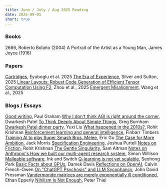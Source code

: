 ```yaml
---
title: June / July / Aug 2025 Reading
date: 2025-09-01
short: true
---
```


### Books

2666, Roberto Bolaño (2004)
A Portrait of the Artist as a Young Man, James Joyce (1916)

### Papers

[Cartridges](https://arxiv.org/pdf/2506.06266), Eyuboglu et al. 2025
[The Era of Experience](https://storage.googleapis.com/deepmind-media/Era-of-Experience%20/The%20Era%20of%20Experience%20Paper.pdf), Silver and Sutton, 2025
[Linear Layouts: Robust Code Generation of Efficient Tensor Computation Using F2](https://arxiv.org/abs/2505.23819), Zhou et al., 2025
[Emergent Misalignment](https://cdn.openai.com/pdf/a130517e-9633-47bc-8397-969807a43a23/emergent_misalignment_paper.pdf), Wang et al., 2025

### Blogs / Essays

[Good writing](https://paulgraham.com/goodwriting.html), Paul Graham
[Why I don't think AGI is right around the corner](https://www.dwarkesh.com/p/timelines-june-2025), Dwarkesh Patel
[To Think Deeply About Simple Things](https://lemmata.substack.com/p/to-think-deeply-about-simple-things), Greg Burnham
[Dwarkesh Patel dinner party](https://yuxi-liu-wired.github.io/logs/posts/2025-patel-dinner/), Yuxi Liu
[What happened in the 2010s?](https://www.strangeloopcanon.com/p/what-happened-in-the-2010s), Rohit Krishnan
[Reinforcement learning and general intelligence](https://www.artfintel.com/p/reinforcement-learning-and-general), Finbarr Timbers
[Training AI to play Super Smash Bros. Melee](https://ericyuegu.com/melee-pt1), Eric Gu
[The Case for More Ambition](https://blog.jxmo.io/p/the-case-for-more-ambition), Jack Morris
[Specification Engineering](https://www.joshuapurtell.com/posts/spec_eng/), Joshua Purtell
[Notes on Friction](https://www.strangeloopcanon.com/p/notes-on-friction), Rohit Krishnan
[The Gentle Singularity](https://blog.samaltman.com/the-gentle-singularity), Sam Altman
[Notes on Anthropic's How we built our multi-agent research system](https://simonwillison.net/2025/Jun/14/multi-agent-research-system/), Simon Willison
[Malleable software](https://www.inkandswitch.com/essay/malleable-software/), Ink and Switch
[Q-learning is not yet scalable](https://seohong.me/blog/q-learning-is-not-yet-scalable/), Seohong Park
[Basic Facts about GPUs](https://damek.github.io/random/basic-facts-about-gpus/), Damek Davis
[Reflections on OpenAI](https://calv.info/openai-reflections), Calvin French-Owen
[On "ChatGPT Psychosis" and LLM Sycophancy](https://minihf.com/posts/2025-07-22-on-chatgpt-psychosis-and-llm-sycophancy/), John David Pressman
[Vandermonde matrices are merely exponentially ill conditioned](https://www.ethanepperly.com/index.php/2025/08/13/vandermonde-matrices-are-merely-exponentially-ill-conditioned/), Ethan Epperly
[Nihilism Is Not Enough](https://www.nihilismisnotenough.com/), Peter Thiel